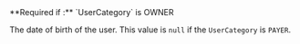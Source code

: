 <ParamField body="Birthday" type="timestamp">
  **Required if :** `UserCategory` is OWNER
  
  The date of birth of the user.
  This value is `null` if the `UserCategory` is `PAYER`.
</ParamField>